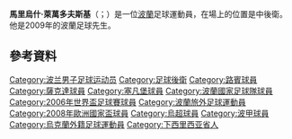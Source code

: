 {{noteTA
|G1=Football
|G2=uefa
|1=zh-hans:莱万多夫斯基;zh-hk:利雲度夫斯基;zh-tw:萊萬多夫斯基;
}}

'''馬里烏什·萊萬多夫斯基'''（{{lang-en|Mariusz Lewandowski}}；{{bd|1979年|5月18日}}）是一位[[波蘭|波蘭]]足球運動員，在場上的位置是中後衛。他是2009年的波蘭足球先生。

==參考資料==
{{Reflist}}

{{Navboxes colour
|title= 波蘭參賽名單
|bg = white
|fg = #D4213D
|list1=
{{2006年世界盃足球賽波蘭參賽名單}}
{{2008年歐洲足球錦標賽波蘭參賽名單}}
}}

{{DEFAULTSORT: Lewandowski, Mariusz}}
[[Category:波兰男子足球运动员|Category:波兰男子足球运动员]]
[[Category:足球後衛|Category:足球後衛]]
[[Category:路賓球員|Category:路賓球員]]
[[Category:薩克達球員|Category:薩克達球員]]
[[Category:塞凡堡球員|Category:塞凡堡球員]]
[[Category:波蘭國家足球隊球員|Category:波蘭國家足球隊球員]]
[[Category:2006年世界盃足球賽球員|Category:2006年世界盃足球賽球員]]
[[Category:波蘭旅外足球運動員|Category:波蘭旅外足球運動員]]
[[Category:2008年歐洲國家盃球員|Category:2008年歐洲國家盃球員]]
[[Category:烏超球員|Category:烏超球員]]
[[Category:波甲球員|Category:波甲球員]]
[[Category:烏克蘭外籍足球運動員|Category:烏克蘭外籍足球運動員]]
[[Category:下西里西亚省人|Category:下西里西亚省人]]